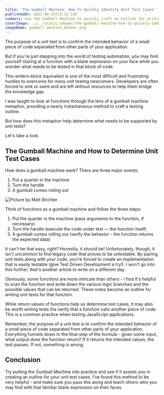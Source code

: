 ```yaml
---
title: 'The Gumball Machine: How To Quickly Identify Unit Test Cases'
publishedAt: 2021-08-25T15:32:14Z
summary: Use the Gumball Machine to quickly craft an outline for writing your unit tests!
coverImage: ../../static/images/the-gumball-machine-how-to-quickly-identify-unit-test-cases/gumball_machine_banner.png
imageName: gumball_machine_banner.png
---
```


The purpose of a unit test is to confirm the intended behavior of a small piece of code separated from other parts of your application.

But if you're just stepping into the world of testing automation, you may find yourself staring at a function with a blank expression on your face while you wonder what needs to be tested in that block of code.

This writers-block equivalent is one of the most difficult and frustrating hurdles to overcome for many unit testing newcomers. Developers are often forced to sink or swim and are left without resources to help them bridge the knowledge gap.

I was taught to look at functions through the lens of a gumball machine metaphor, providing a nearly instantaneous method to craft a testing outline.

But how does this metaphor help determine what needs to be supported by unit tests?

Let's take a look.

## The Gumball Machine and How to Determine Unit Test Cases

How does a gumball machine work? There are three major events:

1. Put a quarter in the machine
2. Turn the handle
3. A gumball comes rolling out

![Picture by Matt Birchler](https://images.unsplash.com/photo-1627173346975-58de4e5ec98d?ixid=MnwxMjA3fDB8MHxwaG90by1wYWdlfHx8fGVufDB8fHx8&ixlib=rb-1.2.1&auto=format&fit=crop&w=1950&q=80)

Think of functions as a gumball machine and follow the three steps:

1. Put the quarter in the machine (pass arguments to the function, if necessary)
2. Turn the handle (execute the code under test — the function itself)
3. A gumball comes rolling out (verify the behavior - the function returns the expected data)

It can't be that easy, right? Honestly, it should be! Unfortunately, though, it isn't uncommon to find legacy code that proves to be untestable. By pairing unit tests along with your code, you're forced to create an implementation that is easily testable (give Test Driven Development a try!). I won't go into this further; that's another article to write on a different day.

Obviously, some functions are more intricate than others - I find it's helpful to scan the function and write down the various logic branches and the possible values that can be returned. These notes become an outline for writing unit tests for that function.

<Infoquote>
  While return values of functions help us determine test cases, it may also be
  worth writing tests the verify that a function calls another piece of code.
  This is a common practice when testing JavaScript applications.
</Infoquote>

Remember, the purpose of a unit test is to confirm the intended behavior of a small piece of code separated from other parts of your application. Everything funnels down to the final step of the formula - given some input, what output does the function return? If it returns the intended values, the test passes. If not, something is wrong.

## Conclusion

Try putting the Gumball Machine into practice and see if it assists you in creating an outline for your unit test cases. I've found this method to be very helpful - and make sure you pass this along and teach others who you may find with that familiar blank expression on their faces.

